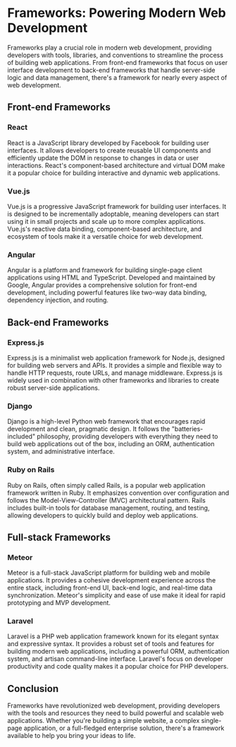 # Frameworks: Powering Modern Web Development

Frameworks play a crucial role in modern web development, providing developers with tools, libraries, and conventions to streamline the process of building web applications. From front-end frameworks that focus on user interface development to back-end frameworks that handle server-side logic and data management, there's a framework for nearly every aspect of web development.

## Front-end Frameworks

### React
React is a JavaScript library developed by Facebook for building user interfaces. It allows developers to create reusable UI components and efficiently update the DOM in response to changes in data or user interactions. React's component-based architecture and virtual DOM make it a popular choice for building interactive and dynamic web applications.

### Vue.js
Vue.js is a progressive JavaScript framework for building user interfaces. It is designed to be incrementally adoptable, meaning developers can start using it in small projects and scale up to more complex applications. Vue.js's reactive data binding, component-based architecture, and ecosystem of tools make it a versatile choice for web development.

### Angular
Angular is a platform and framework for building single-page client applications using HTML and TypeScript. Developed and maintained by Google, Angular provides a comprehensive solution for front-end development, including powerful features like two-way data binding, dependency injection, and routing.

## Back-end Frameworks

### Express.js
Express.js is a minimalist web application framework for Node.js, designed for building web servers and APIs. It provides a simple and flexible way to handle HTTP requests, route URLs, and manage middleware. Express.js is widely used in combination with other frameworks and libraries to create robust server-side applications.

### Django
Django is a high-level Python web framework that encourages rapid development and clean, pragmatic design. It follows the "batteries-included" philosophy, providing developers with everything they need to build web applications out of the box, including an ORM, authentication system, and administrative interface.

### Ruby on Rails
Ruby on Rails, often simply called Rails, is a popular web application framework written in Ruby. It emphasizes convention over configuration and follows the Model-View-Controller (MVC) architectural pattern. Rails includes built-in tools for database management, routing, and testing, allowing developers to quickly build and deploy web applications.

## Full-stack Frameworks

### Meteor
Meteor is a full-stack JavaScript platform for building web and mobile applications. It provides a cohesive development experience across the entire stack, including front-end UI, back-end logic, and real-time data synchronization. Meteor's simplicity and ease of use make it ideal for rapid prototyping and MVP development.

### Laravel
Laravel is a PHP web application framework known for its elegant syntax and expressive syntax. It provides a robust set of tools and features for building modern web applications, including a powerful ORM, authentication system, and artisan command-line interface. Laravel's focus on developer productivity and code quality makes it a popular choice for PHP developers.

## Conclusion

Frameworks have revolutionized web development, providing developers with the tools and resources they need to build powerful and scalable web applications. Whether you're building a simple website, a complex single-page application, or a full-fledged enterprise solution, there's a framework available to help you bring your ideas to life.
